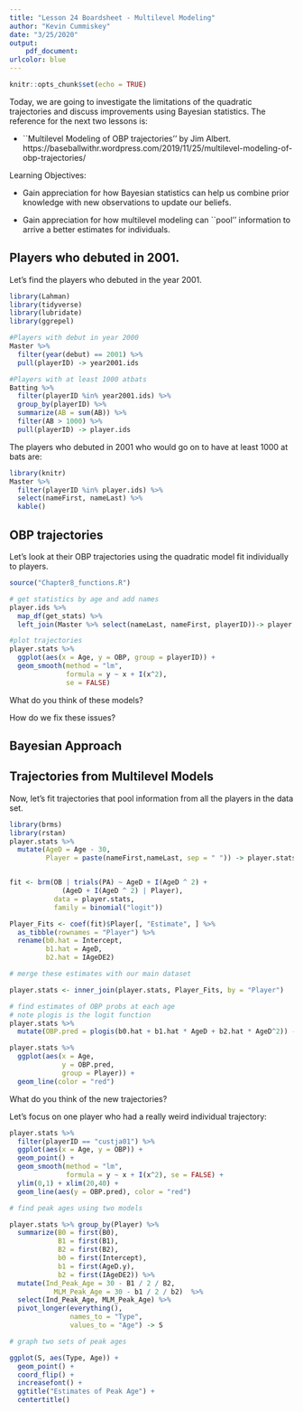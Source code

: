 ```yaml
---
title: "Lesson 24 Boardsheet - Multilevel Modeling"
author: "Kevin Cummiskey"
date: "3/25/2020"
output: 
    pdf_document:
urlcolor: blue
---
```


```r
knitr::opts_chunk$set(echo = TRUE)
```

Today, we are going to investigate the limitations of the quadratic trajectories and discuss improvements using Bayesian statistics.  The reference for the next two lessons is:

* ``Multilevel Modeling of OBP trajectories'' by Jim Albert. https://baseballwithr.wordpress.com/2019/11/25/multilevel-modeling-of-obp-trajectories/

Learning Objectives:

* Gain appreciation for how Bayesian statistics can help us combine prior knowledge with new observations to update our beliefs.

* Gain appreciation for how multilevel modeling can ``pool'' information to arrive a better estimates for individuals.

## Players who debuted in 2001.

Let's find the players who debuted in the year 2001.

```r
library(Lahman)
library(tidyverse)
library(lubridate)
library(ggrepel)

#Players with debut in year 2000
Master %>% 
  filter(year(debut) == 2001) %>% 
  pull(playerID) -> year2001.ids

#Players with at least 1000 atbats
Batting %>% 
  filter(playerID %in% year2001.ids) %>% 
  group_by(playerID) %>% 
  summarize(AB = sum(AB)) %>% 
  filter(AB > 1000) %>% 
  pull(playerID) -> player.ids
```

The players who debuted in 2001 who would go on to have at least 1000 at bats are:

```r
library(knitr)
Master %>% 
  filter(playerID %in% player.ids) %>% 
  select(nameFirst, nameLast) %>% 
  kable()
```

## OBP trajectories

Let's look at their OBP trajectories using the quadratic model fit individually to players.

```r
source("Chapter8_functions.R")

# get statistics by age and add names
player.ids %>% 
  map_df(get_stats) %>% 
  left_join(Master %>% select(nameLast, nameFirst, playerID))-> player.stats

#plot trajectories
player.stats %>% 
  ggplot(aes(x = Age, y = OBP, group = playerID)) +
  geom_smooth(method = "lm",
              formula = y ~ x + I(x^2),
              se = FALSE)
```

What do you think of these models?

\vspace{1in}


How do we fix these issues?

\newpage

## Bayesian Approach

\newpage

## Trajectories from Multilevel Models

Now, let's fit trajectories that pool information from all the players in the data set.

```r
library(brms)
library(rstan)
player.stats %>% 
  mutate(AgeD = Age - 30,
         Player = paste(nameFirst,nameLast, sep = " ")) -> player.stats


fit <- brm(OB | trials(PA) ~ AgeD + I(AgeD ^ 2) + 
             (AgeD + I(AgeD ^ 2) | Player),
           data = player.stats,
           family = binomial("logit"))

Player_Fits <- coef(fit)$Player[, "Estimate", ] %>% 
  as_tibble(rownames = "Player") %>% 
  rename(b0.hat = Intercept,
         b1.hat = AgeD,
         b2.hat = IAgeDE2)

# merge these estimates with our main dataset

player.stats <- inner_join(player.stats, Player_Fits, by = "Player")

# find estimates of OBP probs at each age
# note plogis is the logit function
player.stats %>% 
  mutate(OBP.pred = plogis(b0.hat + b1.hat * AgeD + b2.hat * AgeD^2)) -> player.stats

player.stats %>% 
  ggplot(aes(x = Age,
             y = OBP.pred,
             group = Player)) +
  geom_line(color = "red")
```

What do you think of the new trajectories?

\vspace{1in}


Let's focus on one player who had a really weird individual trajectory:

```r
player.stats %>% 
  filter(playerID == "custja01") %>%
  ggplot(aes(x = Age, y = OBP)) +
  geom_point() +
  geom_smooth(method = "lm",
              formula = y ~ x + I(x^2), se = FALSE) +
  ylim(0,1) + xlim(20,40) +
  geom_line(aes(y = OBP.pred), color = "red")
```


```r
# find peak ages using two models

player.stats %>% group_by(Player) %>% 
  summarize(B0 = first(B0),
            B1 = first(B1),
            B2 = first(B2),
            b0 = first(Intercept),
            b1 = first(AgeD.y),
            b2 = first(IAgeDE2)) %>% 
  mutate(Ind_Peak_Age = 30 - B1 / 2 / B2,
           MLM_Peak_Age = 30 - b1 / 2 / b2)  %>% 
  select(Ind_Peak_Age, MLM_Peak_Age) %>% 
  pivot_longer(everything(),
               names_to = "Type",
               values_to = "Age") -> S

# graph two sets of peak ages

ggplot(S, aes(Type, Age)) +
  geom_point() +
  coord_flip() +
  increasefont() +
  ggtitle("Estimates of Peak Age") +
  centertitle()

```


